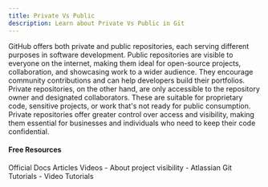 ```yaml
---
title: Private Vs Public
description: Learn about Private Vs Public in Git
---
```

GitHub offers both private and public repositories, each serving different purposes in software development. Public repositories are visible to everyone on the internet, making them ideal for open-source projects, collaboration, and showcasing work to a wider audience. They encourage community contributions and can help developers build their portfolios. Private repositories, on the other hand, are only accessible to the repository owner and designated collaborators. These are suitable for proprietary code, sensitive projects, or work that's not ready for public consumption. Private repositories offer greater control over access and visibility, making them essential for businesses and individuals who need to keep their code confidential.

#### Free Resources

<Tabs defaultValue="official">
<TabsList>
<TabsTrigger value="official">Official Docs</TabsTrigger>
<TabsTrigger value="article">Articles</TabsTrigger>
<TabsTrigger value="video">Videos</TabsTrigger>
</TabsList>

<TabsContent value="official">
<Note type="note" title="official">
- <Link href="https://docs.github.com/en/repositories/creating-and-managing-repositories/about-repositories#about-repository-visibility">About project visibility</Link>
</Note>
</TabsContent>
<TabsContent value="article">
<Note type="note" title="article">
- <Link href="https://www.atlassian.com/git/tutorials">Atlassian Git Tutorials</Link>
</Note>
</TabsContent>
<TabsContent value="video">
<Note type="note" title="video">
- <Link href="https://www.youtube.com/results?search_query=git+private-vs-public+tutorial">Video Tutorials</Link>
</Note>
</TabsContent>
</Tabs>
